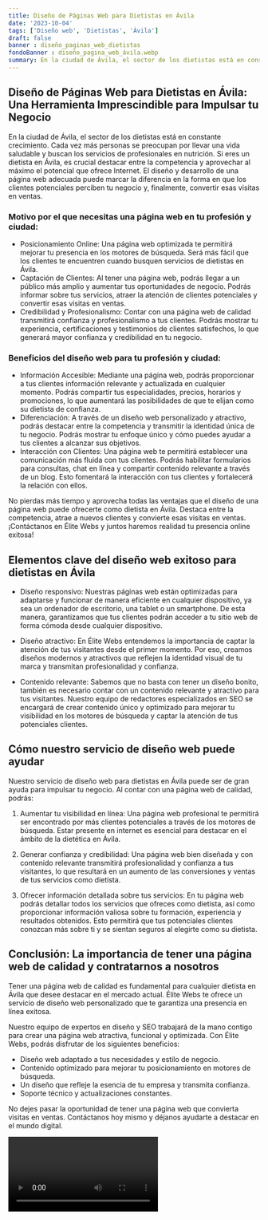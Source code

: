 ```yaml
---
title: Diseño de Páginas Web para Dietistas en Ávila
date: '2023-10-04'
tags: ['Diseño web', 'Dietistas', 'Ávila']
draft: false
banner : diseño_paginas_web_dietistas
fondoBanner : diseño_pagina_web_ávila.webp
summary: En la ciudad de Ávila, el sector de los dietistas está en constante crecimiento. Cada vez más personas se preocupan por llevar una vida saludable y buscan los servicios de profesionales en nutrición. Si eres un dietista en Ávila, es crucial destacar entre la competencia y aprovechar al máximo el potencial que ofrece Internet. El diseño y desarrollo de una página web adecuada puede marcar la diferencia en la forma en que los clientes potenciales perciben tu negocio y, finalmente, convertir esas visitas en ventas.
---
```


## Diseño de Páginas Web para Dietistas en Ávila: Una Herramienta Imprescindible para Impulsar tu Negocio

En la ciudad de Ávila, el sector de los dietistas está en constante crecimiento. Cada vez más personas se preocupan por llevar una vida saludable y buscan los servicios de profesionales en nutrición. Si eres un dietista en Ávila, es crucial destacar entre la competencia y aprovechar al máximo el potencial que ofrece Internet. El diseño y desarrollo de una página web adecuada puede marcar la diferencia en la forma en que los clientes potenciales perciben tu negocio y, finalmente, convertir esas visitas en ventas.

### Motivo por el que necesitas una página web en tu profesión y ciudad:

- Posicionamiento Online: Una página web optimizada te permitirá mejorar tu presencia en los motores de búsqueda. Será más fácil que los clientes te encuentren cuando busquen servicios de dietistas en Ávila.
- Captación de Clientes: Al tener una página web, podrás llegar a un público más amplio y aumentar tus oportunidades de negocio. Podrás informar sobre tus servicios, atraer la atención de clientes potenciales y convertir esas visitas en ventas.
- Credibilidad y Profesionalismo: Contar con una página web de calidad transmitirá confianza y profesionalismo a tus clientes. Podrás mostrar tu experiencia, certificaciones y testimonios de clientes satisfechos, lo que generará mayor confianza y credibilidad en tu negocio.

### Beneficios del diseño web para tu profesión y ciudad:

- Información Accesible: Mediante una página web, podrás proporcionar a tus clientes información relevante y actualizada en cualquier momento. Podrás compartir tus especialidades, precios, horarios y promociones, lo que aumentará las posibilidades de que te elijan como su dietista de confianza.
- Diferenciación: A través de un diseño web personalizado y atractivo, podrás destacar entre la competencia y transmitir la identidad única de tu negocio. Podrás mostrar tu enfoque único y cómo puedes ayudar a tus clientes a alcanzar sus objetivos.
- Interacción con Clientes: Una página web te permitirá establecer una comunicación más fluida con tus clientes. Podrás habilitar formularios para consultas, chat en línea y compartir contenido relevante a través de un blog. Esto fomentará la interacción con tus clientes y fortalecerá la relación con ellos.

No pierdas más tiempo y aprovecha todas las ventajas que el diseño de una página web puede ofrecerte como dietista en Ávila. Destaca entre la competencia, atrae a nuevos clientes y convierte esas visitas en ventas. ¡Contáctanos en Élite Webs y juntos haremos realidad tu presencia online exitosa!

<GifSeo />

<Cta />

## Elementos clave del diseño web exitoso para dietistas en Ávila

- Diseño responsivo: Nuestras páginas web están optimizadas para adaptarse y funcionar de manera eficiente en cualquier dispositivo, ya sea un ordenador de escritorio, una tablet o un smartphone. De esta manera, garantizamos que tus clientes podrán acceder a tu sitio web de forma cómoda desde cualquier dispositivo.

- Diseño atractivo: En Élite Webs entendemos la importancia de captar la atención de tus visitantes desde el primer momento. Por eso, creamos diseños modernos y atractivos que reflejen la identidad visual de tu marca y transmitan profesionalidad y confianza.

- Contenido relevante: Sabemos que no basta con tener un diseño bonito, también es necesario contar con un contenido relevante y atractivo para tus visitantes. Nuestro equipo de redactores especializados en SEO se encargará de crear contenido único y optimizado para mejorar tu visibilidad en los motores de búsqueda y captar la atención de tus potenciales clientes.

## Cómo nuestro servicio de diseño web puede ayudar

Nuestro servicio de diseño web para dietistas en Ávila puede ser de gran ayuda para impulsar tu negocio. Al contar con una página web de calidad, podrás:

1. Aumentar tu visibilidad en línea: Una página web profesional te permitirá ser encontrado por más clientes potenciales a través de los motores de búsqueda. Estar presente en internet es esencial para destacar en el ámbito de la dietética en Ávila.

2. Generar confianza y credibilidad: Una página web bien diseñada y con contenido relevante transmitirá profesionalidad y confianza a tus visitantes, lo que resultará en un aumento de las conversiones y ventas de tus servicios como dietista.

3. Ofrecer información detallada sobre tus servicios: En tu página web podrás detallar todos los servicios que ofreces como dietista, así como proporcionar información valiosa sobre tu formación, experiencia y resultados obtenidos. Esto permitirá que tus potenciales clientes conozcan más sobre ti y se sientan seguros al elegirte como su dietista.

## Conclusión: La importancia de tener una página web de calidad y contratarnos a nosotros

Tener una página web de calidad es fundamental para cualquier dietista en Ávila que desee destacar en el mercado actual. Élite Webs te ofrece un servicio de diseño web personalizado que te garantiza una presencia en línea exitosa.

Nuestro equipo de expertos en diseño y SEO trabajará de la mano contigo para crear una página web atractiva, funcional y optimizada. Con Élite Webs, podrás disfrutar de los siguientes beneficios:

- Diseño web adaptado a tus necesidades y estilo de negocio.
- Contenido optimizado para mejorar tu posicionamiento en motores de búsqueda.
- Un diseño que refleje la esencia de tu empresa y transmita confianza.
- Soporte técnico y actualizaciones constantes.

No dejes pasar la oportunidad de tener una página web que convierta visitas en ventas. Contáctanos hoy mismo y déjanos ayudarte a destacar en el mundo digital.

<Video />

<CtaBot job='Dietistas' city='Ávila'/>

<Gmaps query='Ávila+españa+maps' />